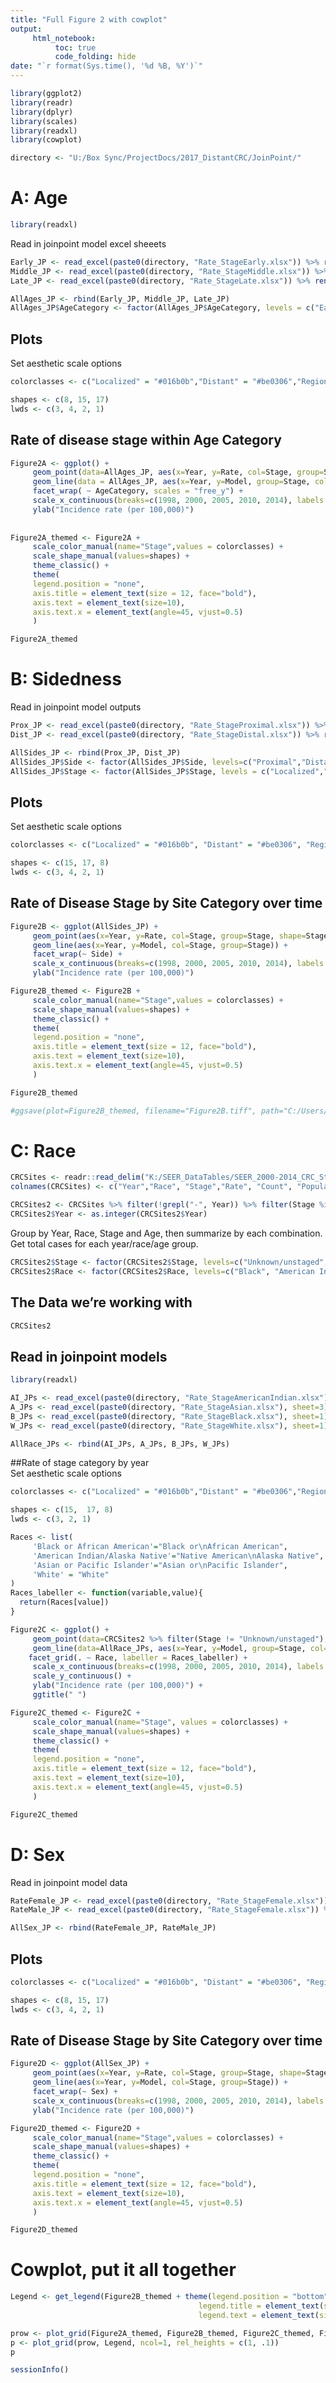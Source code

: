 ```yaml
---
title: "Full Figure 2 with cowplot"
output: 
     html_notebook:
          toc: true
          code_folding: hide
date: "`r format(Sys.time(), '%d %B, %Y')`"
---
```


```r
library(ggplot2)
library(readr)
library(dplyr)
library(scales)
library(readxl)
library(cowplot)
```

```r
directory <- "U:/Box Sync/ProjectDocs/2017_DistantCRC/JoinPoint/"
```



# A: Age
```r
library(readxl)
```

Read in joinpoint model excel sheeets
```r
Early_JP <- read_excel(paste0(directory, "Rate_StageEarly.xlsx")) %>% rename("Year" = "X Value", "Model" = "Modeleded Y Value", "Rate" = "Observed Y Value") %>% mutate(Year = as.integer(Year), Model = as.numeric(Model), Rate = as.numeric(Rate), AgeCategory = "Early")
Middle_JP <- read_excel(paste0(directory, "Rate_StageMiddle.xlsx")) %>% rename("Year" = "X Value", "Model" = "Modeleded Y Value", "Rate" = "Observed Y Value") %>% mutate(Year = as.integer(Year), Model = as.numeric(Model), Rate = as.numeric(Rate), AgeCategory = "Middle")
Late_JP <- read_excel(paste0(directory, "Rate_StageLate.xlsx")) %>% rename("Year" = "X Value", "Model" = "Modeleded Y Value", "Rate" = "Observed Y Value") %>% mutate(Year = as.integer(Year), Model = as.numeric(Model), Rate = as.numeric(Rate), AgeCategory = "Late")

AllAges_JP <- rbind(Early_JP, Middle_JP, Late_JP)
AllAges_JP$AgeCategory <- factor(AllAges_JP$AgeCategory, levels = c("Early","Middle","Late"))
```


## Plots

Set aesthetic scale options
```r
colorclasses <- c("Localized" = "#016b0b","Distant" = "#be0306","Regional" = "#ffb401")

shapes <- c(8, 15, 17)
lwds <- c(3, 4, 2, 1)

```


## Rate of disease stage within Age Category
```r

Figure2A <- ggplot() + 
     geom_point(data=AllAges_JP, aes(x=Year, y=Rate, col=Stage, group=Stage, shape=Stage), size=2) + 
     geom_line(data = AllAges_JP, aes(x=Year, y=Model, group=Stage, col=Stage)) + 
     facet_wrap( ~ AgeCategory, scales = "free_y") + 
     scale_x_continuous(breaks=c(1998, 2000, 2005, 2010, 2014), labels = c("1998", "2000", "2005", "2010", "2014"), minor_breaks = seq(1998,2014,1)) + 
     ylab("Incidence rate (per 100,000)")
 
     
Figure2A_themed <- Figure2A + 
     scale_color_manual(name="Stage",values = colorclasses) +
     scale_shape_manual(values=shapes) + 
     theme_classic() + 
     theme(
     legend.position = "none",
     axis.title = element_text(size = 12, face="bold"),
     axis.text = element_text(size=10),
     axis.text.x = element_text(angle=45, vjust=0.5)
     )

Figure2A_themed
```

# B: Sidedness

Read in joinpoint model outputs
```r
Prox_JP <- read_excel(paste0(directory, "Rate_StageProximal.xlsx")) %>% rename("Year" = "X Value", "Rate" = "Observed Y Value", "Model" = "Modeleded Y Value") %>% mutate(Year = as.integer(Year), Rate = as.numeric(Rate), Model = as.numeric(Model), Side = "Proximal")
Dist_JP <- read_excel(paste0(directory, "Rate_StageDistal.xlsx")) %>% rename("Year" = "X Value", "Rate" = "Observed Y Value", "Model" = "Modeleded Y Value") %>% mutate(Year = as.integer(Year), Rate = as.numeric(Rate), Model = as.numeric(Model), Side = "Distal")

AllSides_JP <- rbind(Prox_JP, Dist_JP)
AllSides_JP$Side <- factor(AllSides_JP$Side, levels=c("Proximal","Distal"))
AllSides_JP$Stage <- factor(AllSides_JP$Stage, levels = c("Localized","Regional","Distant"))
```


## Plots   
Set aesthetic scale options
```r
colorclasses <- c("Localized" = "#016b0b", "Distant" = "#be0306", "Regional" = "#ffb401")

shapes <- c(15, 17, 8)
lwds <- c(3, 4, 2, 1)
```


## Rate of Disease Stage by Site Category over time
```r
Figure2B <- ggplot(AllSides_JP) + 
     geom_point(aes(x=Year, y=Rate, col=Stage, group=Stage, shape=Stage), size=2) + 
     geom_line(aes(x=Year, y=Model, col=Stage, group=Stage)) + 
     facet_wrap(~ Side) + 
     scale_x_continuous(breaks=c(1998, 2000, 2005, 2010, 2014), labels = c("1998", "2000", "2005", "2010", "2014"), minor_breaks = seq(1998,2014,1)) + 
     ylab("Incidence rate (per 100,000)")

Figure2B_themed <- Figure2B + 
     scale_color_manual(name="Stage",values = colorclasses) +
     scale_shape_manual(values=shapes) + 
     theme_classic() + 
     theme(
     legend.position = "none",
     axis.title = element_text(size = 12, face="bold"),
     axis.text = element_text(size=10),
     axis.text.x = element_text(angle=45, vjust=0.5)
     )

Figure2B_themed

#ggsave(plot=Figure2B_themed, filename="Figure2B.tiff", path="C:/Users/gaugustus/Documents/Success_Docs/Pubs/DistantCRC_BriefComm", device = "tiff", width=16, height=10, units="cm", dpi = 300)
```

# C: Race
```r
CRCSites <- readr::read_delim("K:/SEER_DataTables/SEER_2000-2014_CRC_StageDistribution_Race.txt", "\t", escape_double = FALSE, trim_ws = TRUE)
colnames(CRCSites) <- c("Year","Race", "Stage","Rate", "Count", "Population")

CRCSites2 <- CRCSites %>% filter(!grepl("-", Year)) %>% filter(Stage %in% c("Distant","Localized","Regional","Unknown/unstaged")) %>% filter(Year >= 1998) %>% filter(! Race %in% c("Unknown"))
CRCSites2$Year <- as.integer(CRCSites2$Year)
```



Group by Year, Race, Stage and Age, then summarize by each combination.  Get total cases for each year/race/age group.
```r
CRCSites2$Stage <- factor(CRCSites2$Stage, levels=c("Unknown/unstaged","Localized","Regional","Distant"))
CRCSites2$Race <- factor(CRCSites2$Race, levels=c("Black", "American Indian/Alaska Native","Asian or Pacific Islander","White"), labels = c("Black or African American", "American Indian/Alaska Native","Asian or Pacific Islander","White"))
```

## The Data we're working with
```r
CRCSites2
```

## Read in joinpoint models
```r
library(readxl)
```

```r
AI_JPs <- read_excel(paste0(directory, "Rate_StageAmericanIndian.xlsx"), sheet=3) %>% mutate(Race = "American Indian/Alaska Native") %>% rename("Year" = "X Value", "Model" = "Modeleded Y Value") %>% mutate(Year = as.integer(Year), Model = as.numeric(Model), APC=NULL)
A_JPs <- read_excel(paste0(directory, "Rate_StageAsian.xlsx"), sheet=3) %>% mutate(Race = "Asian or Pacific Islander") %>% rename("Year" = "X Value", "Model" = "Modeleded Y Value") %>% mutate(Year = as.integer(Year), Model = as.numeric(Model))
B_JPs <- read_excel(paste0(directory, "Rate_StageBlack.xlsx"), sheet=1) %>% mutate(Race = "Black or African American") %>% rename("Year" = "X Value", "Model" = "Modeleded Y Value") %>% mutate(Year = as.integer(Year), Model = as.numeric(Model))
W_JPs <- read_excel(paste0(directory, "Rate_StageWhite.xlsx"), sheet=1) %>% mutate(Race = "White") %>% rename("Year" = "X Value", "Model" = "Modeleded Y Value") %>% mutate(Year = as.integer(Year), Model = as.numeric(Model))

AllRace_JPs <- rbind(AI_JPs, A_JPs, B_JPs, W_JPs)
```



##Rate of stage category by year    
Set aesthetic scale options
```r
colorclasses <- c("Localized" = "#016b0b","Distant" = "#be0306","Regional" = "#ffb401")

shapes <- c(15,  17, 8)
lwds <- c(3, 2, 1)

```

```r
Races <- list(
     'Black or African American'="Black or\nAfrican American",
     'American Indian/Alaska Native'="Native American\nAlaska Native",
     'Asian or Pacific Islander'="Asian or\nPacific Islander",
     'White' = "White"
)
Races_labeller <- function(variable,value){
  return(Races[value])
}

```

```r
Figure2C <- ggplot() + 
     geom_point(data=CRCSites2 %>% filter(Stage != "Unknown/unstaged"), aes(x=Year, y=Rate, col=Stage, group=Stage, shape=Stage), size=2) + 
     geom_line(data=AllRace_JPs, aes(x=Year, y=Model, group=Stage, col=Stage)) +
    facet_grid(. ~ Race, labeller = Races_labeller) +
     scale_x_continuous(breaks=c(1998, 2000, 2005, 2010, 2014), labels = c("1998", "2000", "2005", "2010", "2014"), minor_breaks = seq(1998,2014,1)) + 
     scale_y_continuous() + 
     ylab("Incidence rate (per 100,000)") + 
     ggtitle(" ")

Figure2C_themed <- Figure2C + 
     scale_color_manual(name="Stage", values = colorclasses) +
     scale_shape_manual(values=shapes) + 
     theme_classic() + 
     theme(
     legend.position = "none",
     axis.title = element_text(size = 12, face="bold"),
     axis.text = element_text(size=10),
     axis.text.x = element_text(angle=45, vjust=0.5)
     )

Figure2C_themed
```

# D: Sex

Read in joinpoint model data
```r
RateFemale_JP <- read_excel(paste0(directory, "Rate_StageFemale.xlsx")) %>% rename("Year" = "X Value", "Rate" = "Observed Y Value", "Model" = "Modeleded Y Value") %>% mutate(Year = as.integer(Year), Rate = as.numeric(Rate), Model = as.numeric(Model), Sex = "Female")
RateMale_JP <- read_excel(paste0(directory, "Rate_StageFemale.xlsx")) %>% rename("Year" = "X Value", "Rate" = "Observed Y Value", "Model" = "Modeleded Y Value") %>% mutate(Year = as.integer(Year), Rate = as.numeric(Rate), Model = as.numeric(Model), Sex = "Male")

AllSex_JP <- rbind(RateFemale_JP, RateMale_JP)

```


## Plots

```r
colorclasses <- c("Localized" = "#016b0b", "Distant" = "#be0306", "Regional" = "#ffb401")

shapes <- c(8, 15, 17)
lwds <- c(3, 4, 2, 1)
```


## Rate of Disease Stage by Site Category over time
```r
Figure2D <- ggplot(AllSex_JP) + 
     geom_point(aes(x=Year, y=Rate, col=Stage, group=Stage, shape=Stage), size=2) + 
     geom_line(aes(x=Year, y=Model, col=Stage, group=Stage)) + 
     facet_wrap(~ Sex) + 
     scale_x_continuous(breaks=c(1998, 2000, 2005, 2010, 2014), labels = c("1998", "2000", "2005", "2010", "2014"), minor_breaks = seq(1998,2014,1)) + 
     ylab("Incidence rate (per 100,000)")

Figure2D_themed <- Figure2D + 
     scale_color_manual(name="Stage",values = colorclasses) +
     scale_shape_manual(values=shapes) + 
     theme_classic() + 
     theme(
     legend.position = "none",
     axis.title = element_text(size = 12, face="bold"),
     axis.text = element_text(size=10),
     axis.text.x = element_text(angle=45, vjust=0.5)
     )

Figure2D_themed
```

# Cowplot, put it all together
```r
Legend <- get_legend(Figure2B_themed + theme(legend.position = "bottom", 
                                          legend.title = element_text(size=12, face="bold"),
                                          legend.text = element_text(size=10))) 
```


```r
prow <- plot_grid(Figure2A_themed, Figure2B_themed, Figure2C_themed, Figure2D_themed, labels = c("A", "B", "C", "D"), hjust = -1, nrow = 2, align = "vh", label_size = 26)
p <- plot_grid(prow, Legend, ncol=1, rel_heights = c(1, .1))
p

```



```r
sessionInfo()
```

